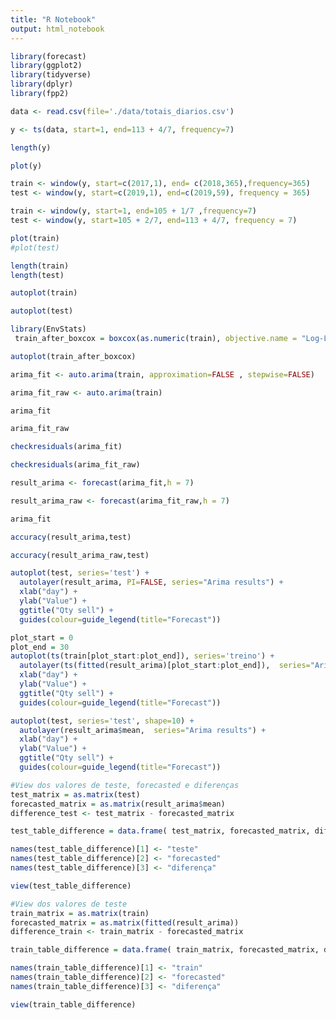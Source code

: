 ```yaml
---
title: "R Notebook"
output: html_notebook
---
```


```r
library(forecast)
library(ggplot2)
library(tidyverse)
library(dplyr)
library(fpp2)
```



```r


data <- read.csv(file='./data/totais_diarios.csv')

y <- ts(data, start=1, end=113 + 4/7, frequency=7)


```

```r
length(y)
```

```r
plot(y)
```

```r
train <- window(y, start=c(2017,1), end= c(2018,365),frequency=365)
test <- window(y, start=c(2019,1), end=c(2019,59), frequency = 365)

```

```r

train <- window(y, start=1, end=105 + 1/7 ,frequency=7)
test <- window(y, start=105 + 2/7, end=113 + 4/7, frequency = 7)

```


```r
plot(train)
#plot(test)
```

```r
length(train)
length(test)
```
```r

autoplot(train)
```

```r
autoplot(test)
```
```r
library(EnvStats)
 train_after_boxcox = boxcox(as.numeric(train), objective.name = "Log-Likelihood", optimize = TRUE) 
```

```r
autoplot(train_after_boxcox)
```

```r
arima_fit <- auto.arima(train, approximation=FALSE , stepwise=FALSE)
```

```r
arima_fit_raw <- auto.arima(train)
```

```r
arima_fit
```

```r
arima_fit_raw
```



```r
checkresiduals(arima_fit)
```

```r
checkresiduals(arima_fit_raw)
```

```r
result_arima <- forecast(arima_fit,h = 7)
```

```r
result_arima_raw <- forecast(arima_fit_raw,h = 7)
```

```r
arima_fit
```

```r
accuracy(result_arima,test)
```

```r
accuracy(result_arima_raw,test)
```


```r
autoplot(test, series='test') +
  autolayer(result_arima, PI=FALSE, series="Arima results") +
  xlab("day") +
  ylab("Value") +
  ggtitle("Qty sell") +
  guides(colour=guide_legend(title="Forecast"))
```

```r
plot_start = 0
plot_end = 30
autoplot(ts(train[plot_start:plot_end]), series='treino') +
  autolayer(ts(fitted(result_arima)[plot_start:plot_end]),  series="Arima fitted values") +
  xlab("day") +
  ylab("Value") +
  ggtitle("Qty sell") +
  guides(colour=guide_legend(title="Forecast"))
```
```r
autoplot(test, series='test', shape=10) +
  autolayer(result_arima$mean,  series="Arima results") +
  xlab("day") +
  ylab("Value") +
  ggtitle("Qty sell") +
  guides(colour=guide_legend(title="Forecast"))
```


```r
#View dos valores de teste, forecasted e diferenças
test_matrix = as.matrix(test)
forecasted_matrix = as.matrix(result_arima$mean)
difference_test <- test_matrix - forecasted_matrix

test_table_difference = data.frame( test_matrix, forecasted_matrix, difference_test)

names(test_table_difference)[1] <- "teste"
names(test_table_difference)[2] <- "forecasted"
names(test_table_difference)[3] <- "diferença"

view(test_table_difference)
```

```r
#View dos valores de teste
train_matrix = as.matrix(train)
forecasted_matrix = as.matrix(fitted(result_arima))
difference_train <- train_matrix - forecasted_matrix

train_table_difference = data.frame( train_matrix, forecasted_matrix, difference_train)

names(train_table_difference)[1] <- "train"
names(train_table_difference)[2] <- "forecasted"
names(train_table_difference)[3] <- "diferença"

view(train_table_difference)
```


